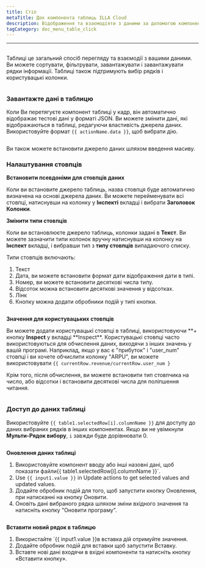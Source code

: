 ```yaml
---
title: Стіл
metaTitle: Док компонента таблиць ILLA Cloud
description: Відображення та взаємодіяти з даними за допомогою компоненту таблиці.
tagCategory: doc_menu_table_click
---
```


* * *

## <Heading hidden>Таблиця</Heading>

Таблиці це загальний спосіб перегляду та взаємодії з вашими даними. Ви можете сортувати, фільтрувати, завантажувати і завантажувати рядки інформації. Таблиці також підтримують вибір рядків і користувацькі колонки.

<img
  src='https://cdn.illacloud.com/official-website/img/docs/assemble/table.png'
  alt=""
/>

### Завантажте дані в таблицю

Коли Ви перетягуєте компонент таблиці у кадр, він автоматично відображає тестові дані у форматі JSON. Ви можете змінити дані, які відображаються в таблиці, редагуючи властивість джерела даних. Використовуйте формат `{{ actionName.data }}`, щоб вибрати дію.

<img
  src='https://cdn.illacloud.com/official-website/img/docs/assemble/table1.png'
  alt=""
/>

Ви також можете встановити джерело даних шляхом введення масиву.

### Налаштування стовпців

**Встановити псевдоніми для стовпців даних**

Коли ви встановите джерело таблиць, назва стовпця буде автоматично визначена на основі джерела даних. Ви можете перейменувати всі стовпці, натиснувши на колонку у **Інспекті** вкладці і вибрати **Заголовок Колонки**.

**Змінити типи стовпців**

Коли ви встановлюєте джерело таблиць, колонки задані в **Текст**. Ви можете зазначити типи колонок вручну натиснувши на колонку на **Інспект** вкладці, і вибравши тип з **типу стовпців** випадаючого списку.

Типи стовпців включають:

1.  Текст
2.  Дата, ви можете встановити формат дати відображення дати в типі.
3.  Номер, ви можете встановити десяткові числа типу.
4.  Відсоток можна встановити десяткові значення у відсотках.
5.  Лінк
6.  Кнопку можна додати обробники подій у типі кнопки.

<img
  src='https://cdn.illacloud.com/official-website/img/docs/assemble/table2.png'
  alt=""
/>

**Значення для користувацьких стовпців**

Ви можете додати користувацькі стовпці в таблиці, використовуючи **+ кнопку **Inspect** у вкладці **Inspect\*\*. Користувацькі стовпці часто використовуються для обчислення даних, виходячи з інших значень у вашій програмі. Наприклад, якщо у вас є "прибуток" і "user_num" стовпці і ви хочете обчислити колонку "ARPU", ви можете використовувати `{{ currentRow.revenue/currentRow.user_num }`

Крім того, після обчислення, ви можете встановити тип стовпчика на число, або відсотки і встановити десяткові числа для поліпшення читання.

<img
  src='https://cdn.illacloud.com/official-website/img/docs/assemble/table3.png'
  alt=""
/>

### Доступ до даних таблиці

Використовуйте `{{ table1.selectedRow[i].columnName }}` для доступу до даних вибраних рядків в інших компонентах. Якщо ви не увімкнули **Мульти-Рядок вибору**, `i` завжди буде дорівнювати 0.

<img
  src='https://cdn.illacloud.com/official-website/img/docs/assemble/table4.png'
  alt=""
/>

**Оновлення даних таблиці**

1.  Використовуйте компонент вводу або інші назовні дані, щоб показати файли{{ table1.selectedRow[i].columnName }}\`.
2.  Use `{{ input1.value }}` in Update actions to get selected values and updated values.
3.  Додайте обробник подій для того, щоб запустити кнопку Оновлення, при натисканні на кнопку Оновити.
4.  Оновіть дані вибраного рядка шляхом зміни вхідного значення та натисніть кнопку "Оновити програму".

<img
  src='https://cdn.illacloud.com/official-website/img/docs/assemble/table5.png'
  alt=""
/>

**Вставити новий рядок в таблицю**

1.  Використайте \`{{ input1.value }}в вставка дій отримуйте значення.
2.  Додайте обробник подій для вставки щоб запустити Вставку.
3.  Вставте нові дані входячи в вхідні компоненти та натисніть кнопку «Вставити кнопку».

<img
  src='https://cdn.illacloud.com/official-website/img/docs/assemble/table6.png'
  alt=""
/>
